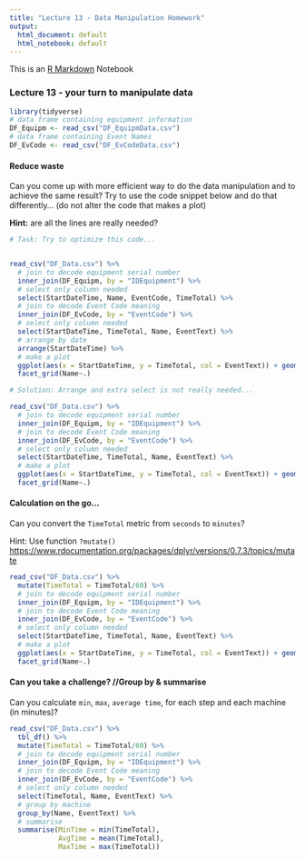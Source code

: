 ```yaml
---
title: "Lecture 13 - Data Manipulation Homework"
output:
  html_document: default
  html_notebook: default
---
```


This is an [R Markdown](http://rmarkdown.rstudio.com) Notebook
 

### Lecture 13 - your turn to manipulate data


```r
library(tidyverse)
# data frame containing equipment information
DF_Equipm <- read_csv("DF_EquipmData.csv")
# data frame containing Event Names
DF_EvCode <- read_csv("DF_EvCodeData.csv")
```

#### Reduce waste

Can you come up with more efficient way to do the data manipulation and to achieve the same result? Try to use the code snippet below and do that differently... (do not alter the code that makes a plot)

**Hint:** are all the lines are really needed?

```r
# Task: Try to optimize this code...


read_csv("DF_Data.csv") %>% 
  # join to decode equipment serial number
  inner_join(DF_Equipm, by = "IDEquipment") %>% 
  # select only column needed
  select(StartDateTime, Name, EventCode, TimeTotal) %>% 
  # join to decode Event Code meaning
  inner_join(DF_EvCode, by = "EventCode") %>% 
  # select only column needed
  select(StartDateTime, TimeTotal, Name, EventText) %>% 
  # arrange by date 
  arrange(StartDateTime) %>% 
  # make a plot
  ggplot(aes(x = StartDateTime, y = TimeTotal, col = EventText)) + geom_point()+
  facet_grid(Name~.)
```



```r
# Solution: Arrange and extra select is not really needed...

read_csv("DF_Data.csv") %>% 
  # join to decode equipment serial number
  inner_join(DF_Equipm, by = "IDEquipment") %>% 
  # join to decode Event Code meaning
  inner_join(DF_EvCode, by = "EventCode") %>% 
  # select only column needed
  select(StartDateTime, TimeTotal, Name, EventText) %>% 
  # make a plot
  ggplot(aes(x = StartDateTime, y = TimeTotal, col = EventText)) + geom_point()+
  facet_grid(Name~.)
```

#### Calculation on the go...

Can you convert the `TimeTotal` metric from `seconds` to `minutes`? 

Hint: Use function `?mutate()` <https://www.rdocumentation.org/packages/dplyr/versions/0.7.3/topics/mutate>

```r
read_csv("DF_Data.csv") %>% 
  mutate(TimeTotal = TimeTotal/60) %>% 
  # join to decode equipment serial number
  inner_join(DF_Equipm, by = "IDEquipment") %>% 
  # join to decode Event Code meaning
  inner_join(DF_EvCode, by = "EventCode") %>% 
  # select only column needed
  select(StartDateTime, TimeTotal, Name, EventText) %>% 
  # make a plot
  ggplot(aes(x = StartDateTime, y = TimeTotal, col = EventText)) + geom_point()+
  facet_grid(Name~.)
```

#### Can you take a challenge? //Group by & summarise

Can you calculate `min`, `max`, `average time`, for each step and each machine (in minutes)?

```r
read_csv("DF_Data.csv") %>% 
  tbl_df() %>% 
  mutate(TimeTotal = TimeTotal/60) %>% 
  # join to decode equipment serial number
  inner_join(DF_Equipm, by = "IDEquipment") %>% 
  # join to decode Event Code meaning
  inner_join(DF_EvCode, by = "EventCode") %>% 
  # select only column needed
  select(TimeTotal, Name, EventText) %>% 
  # group by machine
  group_by(Name, EventText) %>% 
  # summarise
  summarise(MinTime = min(TimeTotal), 
            AvgTime = mean(TimeTotal),
            MaxTime = max(TimeTotal))
```
